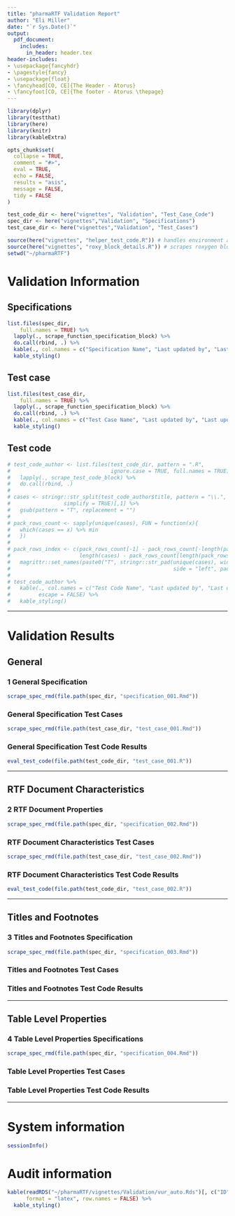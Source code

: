 ```yaml
---
title: "pharmaRTF Validation Report"
author: "Eli Miller"
date: "`r Sys.Date()`"
output:
  pdf_document:
    includes:
      in_header: header.tex
header-includes:
- \usepackage{fancyhdr}
- \pagestyle{fancy}
- \usepackage{float}
- \fancyhead[CO, CE]{The Header - Atorus}
- \fancyfoot[CO, CE]{The footer - Atorus \thepage}
---
```

\newpage
\tableofcontents
\newpage
```r
library(dplyr)
library(testthat)
library(here)
library(knitr)
library(kableExtra)

opts_chunk$set(
  collapse = TRUE,
  comment = "#>",
  eval = TRUE,
  echo = FALSE,
  results = "asis",
  message = FALSE,
  tidy = FALSE
)

test_code_dir <- here("vignettes", "Validation", "Test_Case_Code")
spec_dir <- here("vignettes","Validation", "Specifications")
test_case_dir <- here("vignettes","Validation", "Test_Cases")

source(here("vignettes", "helper_test_code.R")) # handles environment and access to test_that contents
source(here("vignettes", "roxy_block_details.R")) # scrapes roxygen block for authorship details
setwd("~/pharmaRTF")
```

# Validation Information
## Specifications
```r
list.files(spec_dir,
    full.names = TRUE) %>%
  lapply(., scrape_function_specification_block) %>%
  do.call(rbind, .) %>%
  kable(., col.names = c("Specification Name", "Last updated by", "Last updated date")) %>%
  kable_styling()
```

## Test case
```r
list.files(test_case_dir,
    full.names = TRUE) %>%
  lapply(., scrape_function_specification_block) %>%
  do.call(rbind, .) %>%
  kable(., col.names = c("Test Case Name", "Last updated by", "Last updated date")) %>%
  kable_styling()
```

## Test code
```r
# test_code_author <- list.files(test_code_dir, pattern = ".R",
#                                ignore.case = TRUE, full.names = TRUE) %>%
#   lapply(., scrape_test_code_block) %>%
#   do.call(rbind, .)
# 
# cases <- stringr::str_split(test_code_author$title, pattern = "\\.", n = 2,
#                 simplify = TRUE)[,1] %>%
#   gsub(pattern = "T", replacement = "")
# 
# pack_rows_count <- sapply(unique(cases), FUN = function(x){
#   which(cases == x) %>% min
#   })
# 
# pack_rows_index <- c(pack_rows_count[-1] - pack_rows_count[-length(pack_rows_count)],
#                      length(cases) - pack_rows_count[length(pack_rows_count)] + 1) %>%
#   magrittr::set_names(paste0("T", stringr::str_pad(unique(cases), width = 3,
#                                                    side = "left", pad = 0)))
# 
# test_code_author %>%
#   kable(., col.names = c("Test Code Name", "Last updated by", "Last updated date"),
#         escape = FALSE) %>%
#   kable_styling()
```

***
# Validation Results
## General
### 1 General Specification
```r
scrape_spec_rmd(file.path(spec_dir, "specification_001.Rmd"))
```

### General Specification Test Cases
```r
scrape_spec_rmd(file.path(test_case_dir, "test_case_001.Rmd"))
```

### General Specification Test Code Results
```r
eval_test_code(file.path(test_code_dir, "test_case_001.R")) 
```

***
## RTF Document Characteristics
### 2 RTF Document Properties
```r
scrape_spec_rmd(file.path(spec_dir, "specification_002.Rmd"))
```

### RTF Document Characteristics Test Cases
```r
scrape_spec_rmd(file.path(test_case_dir, "test_case_002.Rmd"))
```

### RTF Document Characteristics Test Code Results
```r
eval_test_code(file.path(test_code_dir, "test_case_002.R")) 
```

***
## Titles and Footnotes
### 3 Titles and Footnotes Specification
```r
scrape_spec_rmd(file.path(spec_dir, "specification_003.Rmd"))
```

### Titles and Footnotes Test Cases

### Titles and Footnotes Test Code Results

***
## Table Level Properties
### 4 Table Level Properties Specifications
```r
scrape_spec_rmd(file.path(spec_dir, "specification_004.Rmd"))
```

### Table Level Properties Test Cases

### Table Level Properties Test Code Results

***
# System information
```r
sessionInfo()
```

# Audit information
```r
kable(readRDS("~/pharmaRTF/vignettes/Validation/vur_auto.Rds")[, c("ID", "OutputFile", "Response", "Log")],
      format = "latex", row.names = FALSE) %>%
  kable_styling()

```
